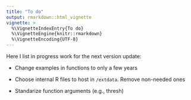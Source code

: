 ```yaml
---
title: "To do"
output: rmarkdown::html_vignette
vignette: >
  %\VignetteIndexEntry{To do}
  %\VignetteEngine{knitr::rmarkdown}
  %\VignetteEncoding{UTF-8}
---
```


Here I list in progress work for the next version update:

-   Change examples in functions to only a few years

-   Choose internal R files to host in `/extdata`. Remove non-needed ones

-   Standarize function arguments (e.g., thresh)
